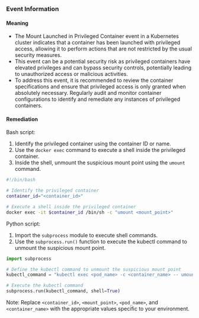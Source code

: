 
### Event Information

#### Meaning

- The Mount Launched in Privileged Container event in a Kubernetes cluster indicates that a container has been launched with privileged access, allowing it to perform actions that are not restricted by the usual security measures.
- This event can be a potential security risk as privileged containers have elevated privileges and can bypass security controls, potentially leading to unauthorized access or malicious activities.
- To address this event, it is recommended to review the container specifications and ensure that privileged access is only granted when absolutely necessary. Regularly audit and monitor container configurations to identify and remediate any instances of privileged containers.

#### Remediation

Bash script:
1. Identify the privileged container using the container ID or name.
2. Use the `docker exec` command to execute a shell inside the privileged container.
3. Inside the shell, unmount the suspicious mount point using the `umount` command.

```bash
#!/bin/bash

# Identify the privileged container
container_id="<container_id>"

# Execute a shell inside the privileged container
docker exec -it $container_id /bin/sh -c "umount <mount_point>"
```

Python script:
1. Import the `subprocess` module to execute shell commands.
2. Use the `subprocess.run()` function to execute the kubectl command to unmount the suspicious mount point.

```python
import subprocess

# Define the kubectl command to unmount the suspicious mount point
kubectl_command = "kubectl exec <pod_name> -c <container_name> -- umount <mount_point>"

# Execute the kubectl command
subprocess.run(kubectl_command, shell=True)
```

Note: Replace `<container_id>`, `<mount_point>`, `<pod_name>`, and `<container_name>` with the appropriate values specific to your environment.

